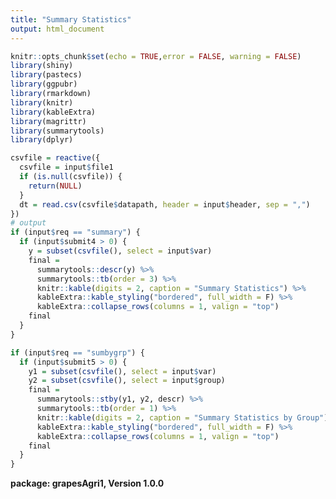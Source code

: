 ```yaml
---
title: "Summary Statistics"
output: html_document
---
```


```r
knitr::opts_chunk$set(echo = TRUE,error = FALSE, warning = FALSE)
library(shiny)
library(pastecs)
library(ggpubr)
library(rmarkdown)
library(knitr)
library(kableExtra)
library(magrittr)
library(summarytools)
library(dplyr)
```
```r

csvfile = reactive({
  csvfile = input$file1
  if (is.null(csvfile)) {
    return(NULL)
  }
  dt = read.csv(csvfile$datapath, header = input$header, sep = ",")
})
# output
if (input$req == "summary") {
  if (input$submit4 > 0) {
    y = subset(csvfile(), select = input$var)
    final =
      summarytools::descr(y) %>%
      summarytools::tb(order = 3) %>%
      knitr::kable(digits = 2, caption = "Summary Statistics") %>%
      kableExtra::kable_styling("bordered", full_width = F) %>%
      kableExtra::collapse_rows(columns = 1, valign = "top")
    final
  }
}

if (input$req == "sumbygrp") {
  if (input$submit5 > 0) {
    y1 = subset(csvfile(), select = input$var)
    y2 = subset(csvfile(), select = input$group)
    final =
      summarytools::stby(y1, y2, descr) %>%
      summarytools::tb(order = 1) %>%
      knitr::kable(digits = 2, caption = "Summary Statistics by Group") %>%
      kableExtra::kable_styling("bordered", full_width = F) %>%
      kableExtra::collapse_rows(columns = 1, valign = "top")
    final
  }
}
```


**package: grapesAgri1, Version 1.0.0**



